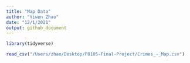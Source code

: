 ```yaml
---
title: "Map Data"
author: "Yiwen Zhao"
date: "12/1/2021"
output: github_document
---
```


```r
library(tidyverse)
```

```r
read_csv("/Users/zhao/Desktop/P8105-Final-Project/Crimes_-_Map.csv")
```

